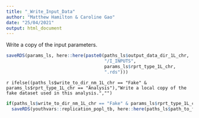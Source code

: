 ```yaml
---
title: "_Write_Input_Data"
author: "Matthew Hamilton & Caroline Gao"
date: "25/04/2021"
output: html_document
---
```


Write a copy of the input parameters.

```r
saveRDS(params_ls, here::here(paste0(paths_ls$output_data_dir_1L_chr,
                                     "/I_INPUTS",
                                     params_ls$rprt_type_1L_chr,
                                     ".rds")))
```

`r ifelse((paths_ls$write_to_dir_nm_1L_chr == "Fake" & params_ls$rprt_type_1L_chr == "Analysis"),"Write a local copy of the fake dataset used in this analysis.","")`

```r
if(paths_ls$write_to_dir_nm_1L_chr == "Fake" & params_ls$rprt_type_1L_chr == "Analysis") 
  saveRDS(youthvars::replication_popl_tb, here::here(paths_ls$path_to_fake_data_1L_chr))
```

